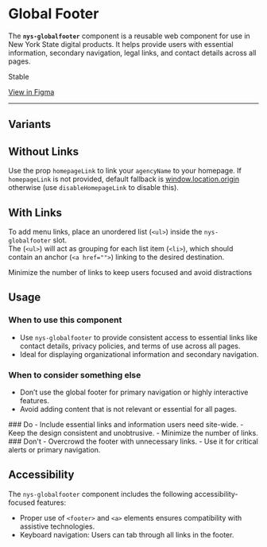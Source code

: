 
<Meta of={NysGlobalFooterStories} title="Components/GlobalFooter/Documentation" />

# Global Footer

The **`nys-globalfooter`** component is a reusable web component for use in New York State digital products. It helps provide users with essential information, secondary navigation, legal links, and contact details across all pages.

<p className="pill pill--stable">Stable</p>

<p className="pill pill--uikit"><a target="_blank" href="https://www.figma.com/design/0ogYpymUPQQfhELthntNbt/%F0%9F%92%A0-NYSDS-%2F-Components?node-id=1616-6697&m=dev">View in Figma</a></p>

***

<Canvas of={NysGlobalFooterStories.Basic} />

<Controls />

## Variants
## Without Links
Use the prop `homepageLink` to link your `agencyName` to your homepage. If `homepageLink` is not provided, default fallback is [window.location.origin](https://developer.mozilla.org/en-US/docs/Web/API/Location/origin) otherwise (use `disableHomepageLink` to disable this).
<Canvas of={NysGlobalFooterStories.WithoutMenuLinks} />

## With Links
To add menu links, place an unordered list (`<ul>`) inside the `nys-globalfooter` slot. \
The (`<ul>`) will act as grouping for each list item (`<li>`), which should contain an anchor (`<a href="">`) linking to the desired destination.

<div style={{ display: 'flex', gap: '10px', verticalAlign: 'middle', alignItems: 'center' }}>  <nys-icon name="info" size="xl"></nys-icon> Minimize the number of links to keep users focused and avoid distractions </div>
<Canvas of={NysGlobalFooterStories.WithMenuLinks} />

## Usage 

### When to use this component
  - Use `nys-globalfooter` to provide consistent access to essential links like contact details, privacy policies, and terms of use across all pages.
  - Ideal for displaying organizational information and secondary navigation.

### When to consider something else
  - Don’t use the global footer for primary navigation or highly interactive features.
  - Avoid adding content that is not relevant or essential for all pages.

<div className="nys-grid-row nys-grid-gap-lg">
  <div className="nys-mobile-lg:nys-grid-col">
    <div className="usage-card usage-card--do">
      ### <nys-icon name="check_circle" color="--var(nys-color-success)" /> Do 
      - Include essential links and information users need site-wide.
      - Keep the design consistent and unobtrusive.
      - Minimize the number of links.
    </div>
  </div>
  <div className="nys-mobile-lg:nys-grid-col">
    <div className="usage-card usage-card--dont">
      ### <nys-icon name="error" color="--var(nys-color-warning)" /> Don't
      - Overcrowd the footer with unnecessary links.
      - Use it for critical alerts or primary navigation.
    </div>
  </div>
</div>


## Accessibility

The `nys-globalfooter` component includes the following accessibility-focused features:

- Proper use of `<footer>` and `<a>` elements ensures compatibility with assistive technologies.
- Keyboard navigation: Users can tab through all links in the footer.
